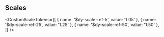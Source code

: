 
<Meta title="Design Tokens/Motion/Scales" />

<h2>Scales</h2>

<CustomScale
  tokens={[
    { name: '$dy-scale-ref-5', value: '1.05' },
    { name: '$dy-scale-ref-25', value: '1.25' },
    { name: '$dy-scale-ref-50', value: '1.50' },
  ]}
/>

